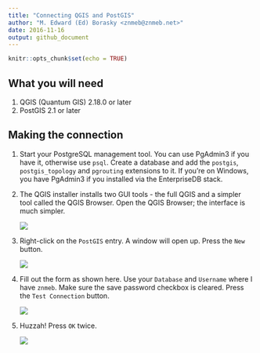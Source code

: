 ```yaml
---
title: "Connecting QGIS and PostGIS"
author: "M. Edward (Ed) Borasky <znmeb@znmeb.net>"
date: 2016-11-16
output: github_document
---
```


```r
knitr::opts_chunk$set(echo = TRUE)
```

## What you will need
1. QGIS (Quantum GIS) 2.18.0 or later
2. PostGIS 2.1 or later

## Making the connection
1. Start your PostgreSQL management tool. You can use PgAdmin3 if you have it, otherwise use `psql`. Create a database and add the `postgis`, `postgis_topology` and `pgrouting` extensions to it. If you're on Windows, you have PgAdmin3 if you installed via the EnterpriseDB stack.
2. The QGIS installer installs two GUI tools - the full QGIS and a simpler tool called the QGIS Browser. Open the QGIS Browser; the interface is much simpler.

    ![](Screenshots/QGIS-PostGIS/Screenshot from 2016-11-16 14-55-20.png)
3. Right-click on the `PostGIS` entry. A window will open up. Press the `New` button.

    ![](Screenshots/QGIS-PostGIS/Screenshot from 2016-11-16 15-00-23.png)
4. Fill out the form as shown here. Use your `Database` and `Username` where I have `znmeb`. Make sure the save password checkbox is cleared. Press the `Test Connection` button.

    ![](Screenshots/QGIS-PostGIS/Screenshot from 2016-11-16 15-09-22.png)
5. Huzzah! Press `OK` twice.

    ![](Screenshots/QGIS-PostGIS/Screenshot from 2016-11-16 15-06-38.png)